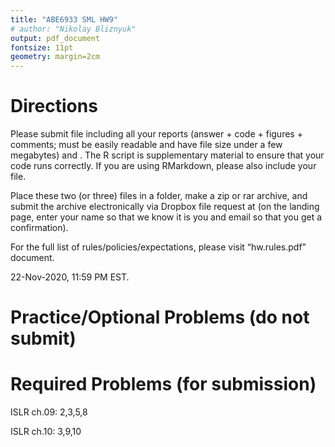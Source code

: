 ```yaml
---
title: "ABE6933 SML HW9"
# author: "Nikolay Bliznyuk"
output: pdf_document
fontsize: 11pt
geometry: margin=2cm
---
```


# Directions

Please submit \textbf{one PDF} file including all your reports (answer + code + figures + comments; must be easily readable and have file size under a few megabytes) and \textbf{one R code script}. The R script is supplementary material to ensure that your code runs correctly. If you are using RMarkdown, please also include your \texttt{.Rmd} file. 

Place these two (or three) files in a folder, make a zip or rar archive, and submit the archive electronically via Dropbox file request  at \texttt{\url{tinyurl.com/nbliznyuk-submit-files}}
(on the landing page, enter your name so that we know it is you and email so that you get a confirmation).

For the full list of rules/policies/expectations, please visit "hw.rules.pdf" document.

\textbf{Deadline:} 22-Nov-2020, 11:59 PM EST. 


# Practice/Optional Problems (do not submit)


\begin{enumerate}

\item  Complete  the R tutorial for the ISLR chapters 9 and 10.
You may find the Youtube videos by Trevor Hastie helpful; for links, see file \texttt{!\_youtube\_lab\_links.txt} in the subfolder \texttt{"[2].code/islr\_labs/"}

\item ISLR ch.09: 1

\item ISLR ch.10: 8


\item Optional typed problems:

\begin{enumerate}

\item In Lab 9.6.3, try to reproduce ROC curves by hand by varying the threshold t in the classification boundary f(x)=t. Plot the true positive (TP) rate vs t, false positive (FP) rate vs t, and TP(t) vs FP(t).

\item In the USArrests data, use the R function svd() to recover the output of princomp (PC sdev, scores and loadings) as discussed in the PCA lecture

\item Watch a Youtube video below about "eigenfaces" for an intuitive application of PCA to face recognition: 

\texttt{\url{https://www.youtube.com/watch?v=jQOZrXZTXcw}}

\texttt{\url{https://www.youtube.com/watch?v=_lY74pXWlS8}}


\end{enumerate}


\end{enumerate}


<!-- #  Required Problems (for submission) -->
<!-- ISLR ch. 3: 4,10 -->


\bigskip

# Required Problems (for submission)


ISLR ch.09: 2,3,5,8

ISLR ch.10: 3,9,10


